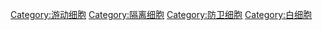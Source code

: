 [[Category:游动细胞|Category:游动细胞]]
[[Category:隔离细胞|Category:隔离细胞]]
[[Category:防卫细胞|Category:防卫细胞]]
[[Category:白细胞|Category:白细胞]]